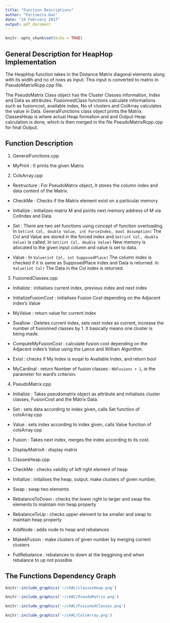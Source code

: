 ```yaml
---
title: "Function Descriptions"
author: "Parismita Das"
date: "24 February 2017"
output: pdf_document
---
```


```r
knitr::opts_chunk$set(echo = TRUE)
```

## General Description for HeapHop Implementation

The HeapHop function takes in the Distance Matrix diagonal elements along with its width and no of rows as input. This input is converted to matrix in PseudoMatrixRcpp.cpp file.

The PseudoMatrix Class object has the Cluster Classes information, Index and Data as attributes. FusionnedClass functions calculate informations such as fusioncost, available index, No of clusters and ColArray calculates the value in Data. GeneralFunctions class object prints the Matrix. ClassesHeap is where actual Heap formation and and Output Heap calculation is done, which is then merged in the file PseudoMatrixRcpp.cpp for final Output.  

## Function Description 

1) GeneralFunctions.cpp
  * MyPrint : It prints the given Matrix
  
2) ColsArray.cpp
  * Restructure : For PseudoMatrix object, It stores the column index and data content of the Matrix.
  * CheckMe : Checks if the Matrix element exist on a particular memory
  
  * Initialize : Initializes matrix M and points next memory address of M via ColIndex and Data
  
  * Set : There are two set functions using concept of function overloading.
    In ``` Set(int Col, double Value, int ForceIndex, bool Assumption)``` The Col and Value are stored in the forced index and ```Set(int Col, double Value)``` is called. In ```Set(int Col, double Value)``` New memory is allocated to the given input column and value is set to data.
  
  * Value : In ```Value(int Col, int SupposedPlace)``` The column index is checked if it is same as SupposedPlace index and Data is returned. In ```Value(int Col)``` The Data in the Col index is returned.
  
3) FusionedClasses.cpp
  * Initialize : initialises current index, previous index and next index
  
  * InitializeFusionCost : initialises Fusion Cost depending on the Adjacent index's Value
  
  * MyValue : return value for current index
  
  * Swallow : Deletes current index, sets next index as current, increase the number of fusionned classes by 1. It basically means one cluster is being made.
  
  * ComputeMyFusionCost : calculate fusion cost depending on the Adjacent index's Value using the Lance and William Algorithm.
  
  * Exist : checks if My Index is euqal to Available Index, and return bool
  
  * MyCardinal : return Number of fusion classes : ``` NbFusions + 1 ```, ie the parameter for ward's criterion.

4) PseudoMatrix.cpp
  * Initialize : Takes pseudomatrix object as attribute and initialises cluster classes, FusionCost and the Matrix Data.
  
  * Set : sets data according to index given, calls Set function of colsArray.cpp
  
  * Value : sets index according to index given, calls Value function of colsArray.cpp
  
  * Fusion : Takes next index, merges the index according to its cost.
  
  * DisplayMatrixA : display matrix

5) ClassesHeap.cpp
  * CheckMe : checks validity of left right element of heap
  
  * Initialize : initalises the heap, output, make clusters of given number, 
  
  * Swap : swap two elements
  
  * RebalanceToDown : checks the lower right to larger and swap the elements to maintain min heap property
  
  * RebalanceToUp : checks upper element to be smaller and swap to maintain heap property
  
  * AddNode : adds node to heap and rebalances 
  
  * MakeAFusion : make clusters of given number by merging current clusters
  
  * FullRebalance : rebalances to down at the beggining and when rebalance to up not possible
  

## The Functions Dependency Graph

```r
knitr::include_graphics('~/cHAC/classesHeap.png')
```

```r
knitr::include_graphics('~/cHAC/PseudoMatrix.png')
```

```r
knitr::include_graphics('~/cHAC/FusionedClasses.png')
```

```r
knitr::include_graphics('~/cHAC/ColsArray.png')
```
